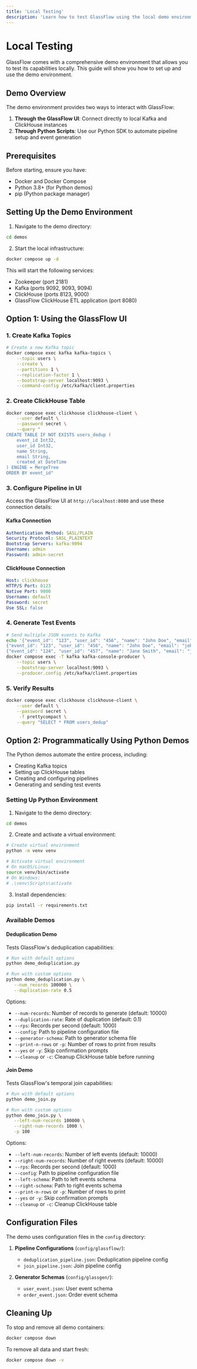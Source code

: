 ```yaml
---
title: 'Local Testing'
description: 'Learn how to test GlassFlow using the local demo environment'
---
```


# Local Testing

GlassFlow comes with a comprehensive demo environment that allows you to test its capabilities locally. This guide will show you how to set up and use the demo environment.

## Demo Overview

The demo environment provides two ways to interact with GlassFlow:

1. **Through the GlassFlow UI**: Connect directly to local Kafka and ClickHouse instances
2. **Through Python Scripts**: Use our Python SDK to automate pipeline setup and event generation

## Prerequisites

Before starting, ensure you have:

- Docker and Docker Compose
- Python 3.8+ (for Python demos)
- pip (Python package manager)

## Setting Up the Demo Environment

1. Navigate to the demo directory:
```bash
cd demos
```

2. Start the local infrastructure:
```bash
docker compose up -d
```

This will start the following services:
- Zookeeper (port 2181)
- Kafka (ports 9092, 9093, 9094)
- ClickHouse (ports 8123, 9000)
- GlassFlow ClickHouse ETL application (port 8080)

## Option 1: Using the GlassFlow UI

### 1. Create Kafka Topics

```bash
# Create a new Kafka topic
docker compose exec kafka kafka-topics \
    --topic users \
    --create \
    --partitions 1 \
    --replication-factor 1 \
    --bootstrap-server localhost:9093 \
    --command-config /etc/kafka/client.properties
```

### 2. Create ClickHouse Table

```bash
docker compose exec clickhouse clickhouse-client \
    --user default \
    --password secret \
    --query "
CREATE TABLE IF NOT EXISTS users_dedup (
    event_id Int32,
    user_id Int32,
    name String,
    email String,
    created_at DateTime
) ENGINE = MergeTree 
ORDER BY event_id"
```

### 3. Configure Pipeline in UI

Access the GlassFlow UI at `http://localhost:8080` and use these connection details:

#### Kafka Connection
```yaml
Authentication Method: SASL/PLAIN
Security Protocol: SASL_PLAINTEXT
Bootstrap Servers: kafka:9094
Username: admin
Password: admin-secret
```

#### ClickHouse Connection
```yaml
Host: clickhouse
HTTP/S Port: 8123
Native Port: 9000
Username: default
Password: secret
Use SSL: false
```

### 4. Generate Test Events

```bash
# Send multiple JSON events to Kafka
echo '{"event_id": "123", "user_id": "456", "name": "John Doe", "email": "john@example.com", "created_at": "2024-03-20T10:00:00Z"}
{"event_id": "123", "user_id": "456", "name": "John Doe", "email": "john@example.com", "created_at": "2024-03-20T10:01:00Z"}
{"event_id": "124", "user_id": "457", "name": "Jane Smith", "email": "jane@example.com", "created_at": "2024-03-20T10:03:00Z"}' | \
docker compose exec -T kafka kafka-console-producer \
    --topic users \
    --bootstrap-server localhost:9093 \
    --producer.config /etc/kafka/client.properties
```

### 5. Verify Results

```bash
docker compose exec clickhouse clickhouse-client \
    --user default \
    --password secret \
     -f prettycompact \
    --query "SELECT * FROM users_dedup"
```

## Option 2: Programmatically Using Python Demos

The Python demos automate the entire process, including:
- Creating Kafka topics
- Setting up ClickHouse tables
- Creating and configuring pipelines
- Generating and sending test events

### Setting Up Python Environment

1. Navigate to the demo directory:
```bash
cd demos
```

2. Create and activate a virtual environment:
```bash
# Create virtual environment
python -m venv venv

# Activate virtual environment
# On macOS/Linux:
source venv/bin/activate
# On Windows:
# .\venv\Scripts\activate
```

3. Install dependencies:
```bash
pip install -r requirements.txt
```

### Available Demos

#### Deduplication Demo

Tests GlassFlow's deduplication capabilities:

```bash
# Run with default options
python demo_deduplication.py

# Run with custom options
python demo_deduplication.py \
   --num_records 100000 \
   --duplication-rate 0.5
```

Options:
- `--num-records`: Number of records to generate (default: 10000)
- `--duplication-rate`: Rate of duplication (default: 0.1)
- `--rps`: Records per second (default: 1000)
- `--config`: Path to pipeline configuration file
- `--generator-schema`: Path to generator schema file
- `--print-n-rows` or `-p`: Number of rows to print from results
- `--yes` or `-y`: Skip confirmation prompts
- `--cleanup` or `-c`: Cleanup ClickHouse table before running

#### Join Demo

Tests GlassFlow's temporal join capabilities:

```bash
# Run with default options
python demo_join.py

# Run with custom options
python demo_join.py \
   --left-num-records 100000 \
   --right-num-records 1000 \
   -p 100
```

Options:
- `--left-num-records`: Number of left events (default: 10000)
- `--right-num-records`: Number of right events (default: 10000)
- `--rps`: Records per second (default: 1000)
- `--config`: Path to pipeline configuration file
- `--left-schema`: Path to left events schema
- `--right-schema`: Path to right events schema
- `--print-n-rows` or `-p`: Number of rows to print
- `--yes` or `-y`: Skip confirmation prompts
- `--cleanup` or `-c`: Cleanup ClickHouse table

## Configuration Files

The demo uses configuration files in the `config` directory:

1. **Pipeline Configurations** (`config/glassflow/`):
   - `deduplication_pipeline.json`: Deduplication pipeline config
   - `join_pipeline.json`: Join pipeline config

2. **Generator Schemas** (`config/glassgen/`):
   - `user_event.json`: User event schema
   - `order_event.json`: Order event schema

## Cleaning Up

To stop and remove all demo containers:

```bash
docker compose down
```

To remove all data and start fresh:

```bash
docker compose down -v
``` 